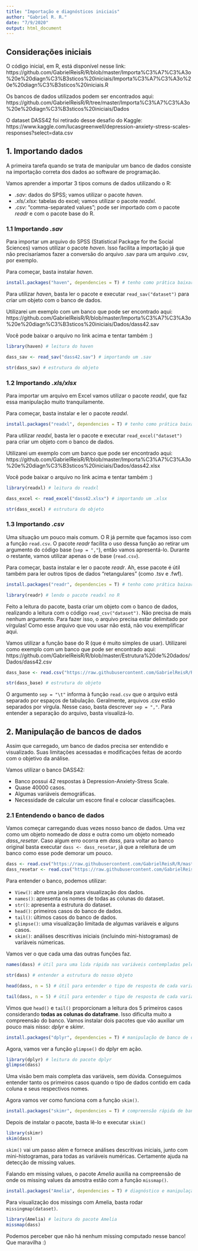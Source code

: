 ---
title: "Importação e diagnósticos iniciais"
author: "Gabriel R. R."
date: "7/9/2020"
output: html_document
---
## Considerações iniciais
O código inicial, em R, está disponível nesse link: https://github.com/GabrielReisR/R/blob/master/Importa%C3%A7%C3%A3o%20e%20diagn%C3%B3sticos%20iniciais/Importa%C3%A7%C3%A3o%20e%20diagn%C3%B3sticos%20iniciais.R

Os bancos de dados utilizados podem ser encontrados aqui: https://github.com/GabrielReisR/R/tree/master/Importa%C3%A7%C3%A3o%20e%20diagn%C3%B3sticos%20iniciais/Dados

O dataset DASS42 foi retirado desse desafio do Kaggle: https://www.kaggle.com/lucasgreenwell/depression-anxiety-stress-scales-responses?select=data.csv

## 1. Importando dados
A primeira tarefa quando se trata de manipular um banco de dados consiste na importação correta dos dados ao software de programação.

Vamos aprender a importar 3 tipos comuns de dados utilizando o R:

* *.sav*: dados do SPSS; vamos utilizar o pacote _haven_.
* *.xls/.xlsx*: tabelas do excel; vamos utilizar o pacote _readxl_.
* *.csv*: "comma-separated values"; pode ser importado com o pacote _readr_ e com o pacote base do R.

### 1.1 Importando _.sav_
Para importar um arquivo do SPSS (Statistical Package for the Social Sciences) vamos utilizar o pacote _haven_. Isso facilita a importação já que não precisaríamos fazer a conversão do arquivo .sav para um arquivo .csv, por exemplo.

Para começar, basta instalar _haven_.

```{r Instalando haven, eval=FALSE}
install.packages("haven", dependencies = T) # tenho como prática baixar pacotes associados sempre, por isso "dependencies = TRUE"
```

Para utilizar _haven_, basta ler o pacote e executar `read_sav("dataset")` para criar um objeto com o banco de dados.

Utilizarei um exemplo com um banco que pode ser encontrado aqui: https://github.com/GabrielReisR/R/blob/master/Importa%C3%A7%C3%A3o%20e%20diagn%C3%B3sticos%20iniciais/Dados/dass42.sav

Você pode baixar o arquivo no link acima e tentar também :)

```{r Lendo sav com haven e vendo os primeiros e últimos casos}
library(haven) # leitura do haven

dass_sav <- read_sav("dass42.sav") # importando um .sav

str(dass_sav) # estrutura do objeto
```

### 1.2 Importando _.xls/xlsx_
Para importar um arquivo em Excel vamos utilizar o pacote _readxl_, que faz essa manipulação muito tranquilamente.

Para começar, basta instalar e ler o pacote _readxl_.

```{r Instalando readxl, eval=FALSE}
install.packages("readxl", dependencies = T) # tenho como prática baixar pacotes associados sempre, por isso "dependencies = TRUE"
```

Para utilizar _readxl_, basta ler o pacote e executar `read_excel("dataset")` para criar um objeto com o banco de dados.

Utilizarei um exemplo com um banco que pode ser encontrado aqui: https://github.com/GabrielReisR/R/blob/master/Importa%C3%A7%C3%A3o%20e%20diagn%C3%B3sticos%20iniciais/Dados/dass42.xlsx

Você pode baixar o arquivo no link acima e tentar também :)

```{r Lendo excel com readxl e vendo os primeiros e últimos casos}
library(readxl) # leitura do readxl

dass_excel <- read_excel("dass42.xlsx") # importando um .xlsx

str(dass_excel) # estrutura do objeto
```

### 1.3 Importando _.csv_
Uma situação um pouco mais comum. O R já permite que façamos isso com a função `read.csv`. O pacote _readr_ facilita o uso dessa função ao retirar um argumento do código base (`sep = ","`), então vamos apresentá-lo. Durante o restante, vamos utilizar apenas o de base (`read.csv`).

Para começar, basta instalar e ler o pacote _readr_. Ah, esse pacote é útil também para ler outros tipos de dados "retangulares" (como .tsv e .fwf).

```{r Instalando e lendo readr, eval=FALSE}
install.packages("readr", dependencies = T) # tenho como prática baixar pacotes associados sempre, por isso "dependencies = TRUE"

library(readr) # lendo o pacote readxl no R
```
Feito a leitura do pacote, basta criar um objeto com o banco de dados, realizando a leitura com o código `read_csv("dataset")`. Não precisa de mais nenhum argumento. Para fazer isso, o arquivo precisa estar delimitado por vírgulas! Como esse arquivo que vou usar não está, não vou exemplificar aqui.

Vamos utilizar a função base do R (que é muito simples de usar). Utilizarei como exemplo com um banco que pode ser encontrado aqui: https://github.com/GabrielReisR/R/blob/master/Estrutura%20de%20dados/Dados/dass42.csv 

```{r Lendo .csv com função base do R}
dass_base <- read.csv("https://raw.githubusercontent.com/GabrielReisR/R/master/Importa%C3%A7%C3%A3o%20e%20diagn%C3%B3sticos%20iniciais/Dados/dass42.csv", sep = "\t")

str(dass_base) # estrutura do objeto
```
O argumento `sep = "\t"` informa à função `read.csv` que o arquivo está separado por espaços de tabulação. Geralmente, arquivos .csv estão separados por vírgula. Nesse caso, basta descrever `sep = ","`. Para entender a separação do arquivo, basta visualizá-lo.

## 2. Manipulação de bancos de dados
Assim que carregado, um banco de dados precisa ser entendido e visualizado. Suas limitações acessadas e modificações feitas de acordo com o objetivo da análise.

Vamos utilizar o banco DASS42:

* Banco possui 42 respostas à Depression-Anxiety-Stress Scale.
* Quase 40000 casos.
* Algumas variáveis demográficas.
* Necessidade de calcular um escore final e colocar classificações.

### 2.1 Entendendo o banco de dados
Vamos começar carregando duas vezes nosso banco de dados. Uma vez como um objeto nomeado de _dass_ e outra como um objeto nomeado _dass_resetar_. Caso algum erro ocorra em _dass_, para voltar ao banco original basta executar `dass <- dass_resetar`, já que a releitura de um banco como esse pode demorar um pouco.

```{r Lendo dass e dass_resetar}
dass <- read.csv("https://raw.githubusercontent.com/GabrielReisR/R/master/Importa%C3%A7%C3%A3o%20e%20diagn%C3%B3sticos%20iniciais/Dados/dass42.csv", sep = "\t")
dass_resetar <- read.csv("https://raw.githubusercontent.com/GabrielReisR/R/master/Importa%C3%A7%C3%A3o%20e%20diagn%C3%B3sticos%20iniciais/Dados/dass42.csv", sep = "\t")
```

Para entender o banco, podemos utilizar:

* `View()`: abre uma janela para visualização dos dados.
* `names()`: apresenta os nomes de todas as colunas do dataset.
* `str()`: apresenta a estrutura do dataset.
* `head()`: primeiros casos do banco de dados.
* `tail()`: últimos casos do banco de dados.
* `glimpse()`: uma visualização limitada de algumas variáveis e alguns casos.
* `skim()`: análises descritivas iniciais (incluindo mini-histogramas) de variáveis númericas.

Vamos ver o que cada uma das outras funções faz.
```{r Vendo o nome de todas as variáveis com names()}
names(dass) # útil para uma lida rápida nas variáveis contempladas pelo banco
```

```{r Estrutura com str()}
str(dass) # entender a estrutura do nosso objeto
```

```{r Vendo 5 primeiros casos com head()}
head(dass, n = 5) # útil para entender o tipo de resposta de cada variável em alguns casos
```

```{r Vendo 5 últimos casos com tail()}
tail(dass, n = 5) # útil para entender o tipo de resposta de cada variável em alguns casos
```

Vimos que `head()` e `tail()` proporcionam a leitura dos 5 primeiros casos considerando **todas as colunas do dataframe**. Isso dificulta muito a compreensão do banco. Vamos instalar dois pacotes que vão auxiliar um pouco mais nisso: _dplyr_ e _skimr_.

```{r Instalando dplyr, eval=FALSE}
install.packages("dplyr", dependencies = T) # manipulação de banco de dados
```

Agora, vamos ver a função `glimpse()` do dplyr em ação.

```{r Entendendo as variáveis com glimpse()}
library(dplyr) # leitura do pacote dplyr
glimpse(dass)
```

Uma visão bem mais completa das variáveis, sem dúvida. Conseguimos entender tanto os primeiros casos quando o tipo de dados contido em cada coluna e seus respectivos nomes.

Agora vamos ver como funciona com a função `skim()`.

```{r Instalando skimr, eval=FALSE}
install.packages("skimr", dependencies = T) # compreensão rápida de banco de dados
```

Depois de instalar o pacote, basta lê-lo e executar `skim()`
```{r Análises iniciais com skim()}
library(skimr)
skim(dass)
```

`skim()` vai um passo além e fornece análises descritivas iniciais, junto com mini-histogramas, para todas as variáveis numéricas. Certamente ajuda na detecção de missing values.

Falando em missing values, o pacote _Amelia_ auxilia na compreensão de onde os missing values da amostra estão com a função `missmap()`.

```{r Instalando Amelia, eval=FALSE}
install.packages("Amelia", dependencies = T) # diagnóstico e manipulação de missings
```

Para visualização dos missings com Amelia, basta rodar `missingmap(dataset)`.

```{r Utilizando missmap()}
library(Amelia) # leitura do pacote Amelia
missmap(dass)
```

Podemos perceber que não há nenhum missing computado nesse banco! Que maravilha :)
